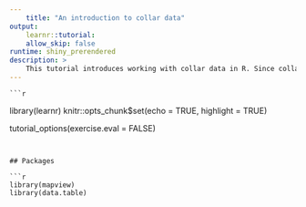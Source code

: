 ```yaml
---
	title: "An introduction to collar data"
output:
	learnr::tutorial:
	allow_skip: false
runtime: shiny_prerendered
description: >
	This tutorial introduces working with collar data in R. Since collar data is often obtained in a spreadsheet format, we will assume a CSV input file format. 
---
```


	```r
library(learnr)
knitr::opts_chunk$set(echo = TRUE,
											highlight = TRUE)

tutorial_options(exercise.eval = FALSE)
```


## Packages

```r
library(mapview)
library(data.table)
```

